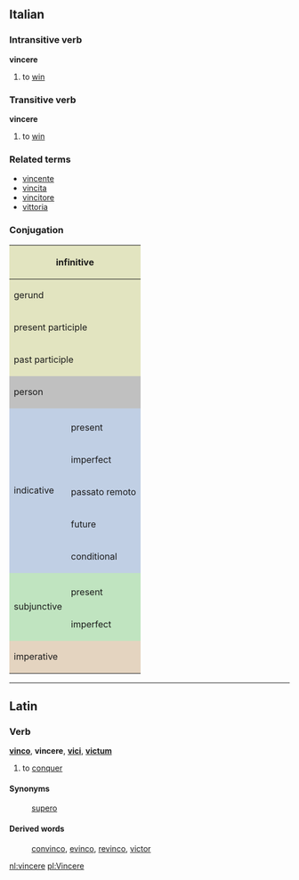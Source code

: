 ==Italian==
===Intransitive verb===
'''vincere'''

#to [[win]]

===Transitive verb===
'''vincere'''

#to [[win]]

===Related terms===
*[[vincente]]
*[[vincita]]
*[[vincitore]]
*[[vittoria]]

===Conjugation===

<center>
{| style="background:#F0F0F0"

|-
! colspan="3" style="background:#e2e4c0" | infinitive
| colspan="5" | vincere

|-
! colspan="3" style="background:#e2e4c0" | gerund
| colspan="5" | vincendo

|-
! colspan="3" style="background:#e2e4c0" | present participle
| colspan="5" | [[vincente]]

|-
! colspan="3" style="background:#e2e4c0" | past participle
| colspan="5" | [[vinto]]

|-
! colspan="2" rowspan="2" style="background:#C0C0C0" | person
! colspan="3" style="background:#C0C0C0" | singular
! colspan="3" style="background:#C0C0C0" | plural

|-
! style="background:#C0C0C0;width:12.5%" | first
! style="background:#C0C0C0;width:12.5%" | second
! style="background:#C0C0C0;width:12.5%" | third
! style="background:#C0C0C0;width:12.5%" | first
! style="background:#C0C0C0;width:12.5%" | second
! style="background:#C0C0C0;width:12.5%" | third

|-
! rowspan="6" style="background:#c0cfe4" | indicative

! style="background:#c0cfe4" colspan="1" | 
! style="background:#c0cfe4" | io
! style="background:#c0cfe4" | tu
! style="background:#c0cfe4" | lui/lei
! style="background:#c0cfe4" | noi
! style="background:#c0cfe4" | voi
! style="background:#c0cfe4" | loro

|-
! style="height:3em;background:#c0cfe4" | present
| vinco
| vinci
| vince
| vinciamo
| vincete
| vincono

|-
! style="height:3em;background:#c0cfe4" | imperfect
| vincevo
| vincevi
| vinceva
| vincevamo
| vincevate
| vincevano

|-
! style="height:3em;background:#c0cfe4" | passato remoto
| vinsi
| vinesti
| vinse
| vincemmo
| vinceste
| vinsero

|-
! style="height:3em;background:#c0cfe4" | future
| vincerò
| vincerai
| vincerà
| vinceremo
| vincerete
| vinceranno

|-
! style="height:3em;background:#c0cfe4" | conditional
| vincerei
| vinceresti
| vincerebbe
| vinceremmo
| vincereste
| vincerebbero

|-
! rowspan="3" style="background:#c0e4c0" | subjunctive
! style="background:#c0e4c0" | 
! style="background:#c0e4c0" | che io
! style="background:#c0e4c0" | che tu
! style="background:#c0e4c0" | che lui/che lei
! style="background:#c0e4c0" | che noi
! style="background:#c0e4c0" | che voi
! style="background:#c0e4c0" | che loro

|-
! style="height:3em;background:#c0e4c0" | present
| vinca
| vinca
| vinca
| vinciamo
| vinciate
| vincano

|-
! style="height:3em;background:#c0e4c0" rowspan="1" | imperfect
| vincessi
| vincessi
| vincesse
| vincessimo
| vinceste
| vincessero

|-
! colspan="2" rowspan="2" style="height:3em;background:#e4d4c0" | imperative
! style="background:#e4d4c0" | -
! style="background:#e4d4c0" | tu
! style="background:#e4d4c0" | lui/lei
! style="background:#e4d4c0" | noi
! style="background:#e4d4c0" | voi
! style="background:#e4d4c0" | loro

|-
|
| vinci
| vinca
| vinciamo
| vincete
| vincano

|}
</center>

----

==Latin==
===Verb===
'''[[vinco]]''', '''vincere''', '''[[vici]]''', '''[[victum]]'''

# to [[conquer]]
====Synonyms====
: [[supero]]

====Derived words====
: [[convinco]], [[evinco]], [[revinco]], [[victor]]

[[nl:vincere]]
[[pl:Vincere]]